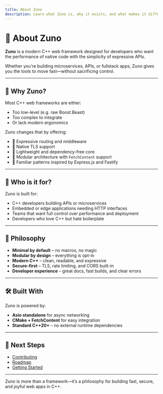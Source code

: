 ```yaml
---
title: About Zuno
description: Learn what Zuno is, why it exists, and what makes it different.
---
```


# 🦜 About Zuno

**Zuno** is a modern C++ web framework designed for developers who want the performance of native code with the simplicity of expressive APIs.

Whether you're building microservices, APIs, or fullstack apps, Zuno gives you the tools to move fast—without sacrificing control.

---

## 🎯 Why Zuno?

Most C++ web frameworks are either:

- Too low-level (e.g. raw Boost.Beast)
- Too complex to integrate
- Or lack modern ergonomics

Zuno changes that by offering:

- 🧩 Expressive routing and middleware
- 🔐 Native TLS support
- 🧵 Lightweight and dependency-free core
- 🧱 Modular architecture with `FetchContent` support
- 🧠 Familiar patterns inspired by Express.js and Fastify

---

## 🚀 Who is it for?

Zuno is built for:

- C++ developers building APIs or microservices
- Embedded or edge applications needing HTTP interfaces
- Teams that want full control over performance and deployment
- Developers who love C++ but hate boilerplate

---

## 🧬 Philosophy

- **Minimal by default** – no macros, no magic
- **Modular by design** – everything is opt-in
- **Modern C++** – clean, readable, and expressive
- **Secure-first** – TLS, rate limiting, and CORS built-in
- **Developer experience** – great docs, fast builds, and clear errors

---

## 🛠️ Built With

Zuno is powered by:

- **Asio standalone** for async networking
- **CMake + FetchContent** for easy integration
- **Standard C++20+** – no external runtime dependencies

---

## 🧭 Next Steps

- [Contributing](/about/contributing)
- [Roadmap](/about/roadmap)
- [Getting Started](/introduction/getting-started)

---

Zuno is more than a framework—it’s a philosophy for building fast, secure, and joyful web apps in C++.
